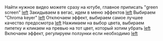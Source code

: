 Найти нужное видео можете сразу на ютубе, главное приписать "green screen"
[[Файл:2018-01-04_09-38-25.jpg|left]]
Закидываем в вегас, идем в меню эффектов
[[Файл:2018-01-04_09-42-24.jpg|left]]
Выбираем "Chroma keyer"
[[Файл:2018-01-04_09-43-36.jpg|left]]
Отключаем эффект, выбираем самое лучшее качество предосмотра
[[Файл:2018-01-04_09-45-41.jpg|left]]
Нажимаем на выбор цвета, выбираем пипетку и кликаем на превью на тот цвет, который хотим убрать
[[Файл:2018-01-04_09-48-10.jpg|left]]
Включаем эффект, регулируем ползунки если необходимо
[[Файл:2018-01-04_09-50-02.jpg|left]]